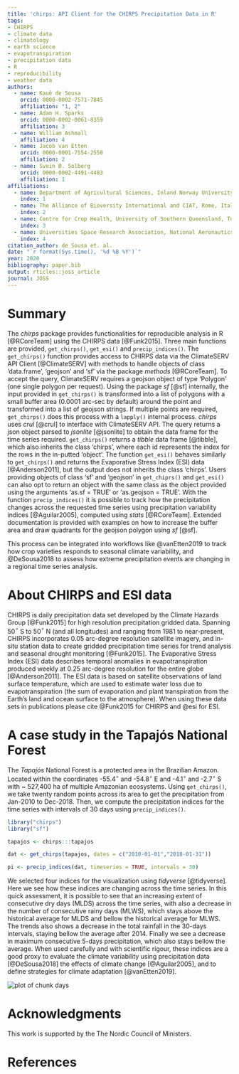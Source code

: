 ```yaml
---
title: 'chirps: API Client for the CHIRPS Precipitation Data in R'
tags:
- CHIRPS
- climate data
- climatology
- earth science
- evapotranspiration
- precipitation data
- R
- reproducibility
- weather data
authors:
  - name: Kauê de Sousa
    orcid: 0000-0002-7571-7845
    affiliation: "1, 2"
  - name: Adam H. Sparks
    orcid: 0000-0002-0061-8359
    affiliation: 3
  - name: William Ashmall
    affiliation: 4
  - name: Jacob van Etten
    orcid: 0000-0001-7554-2558
    affiliation: 2
  - name: Svein Ø. Solberg
    orcid: 0000-0002-4491-4483
    affiliation: 1
affiliations:
  - name: Department of Agricultural Sciences, Inland Norway University of Applied Sciences, Hamar, Norway
    index: 1
  - name: The Alliance of Bioversity International and CIAT, Rome, Italy
    index: 2
  - name: Centre for Crop Health, University of Southern Queensland, Toowoomba, Australia
    index: 3
  - name: Universities Space Research Association, National Aeronautics and Space Administration (NASA), Huntsville, USA
    index: 4
citation_author: de Sousa et. al.
date: "`r format(Sys.time(), '%d %B %Y')`"
year: 2020
bibliography: paper.bib
output: rticles::joss_article
journal: JOSS
---
```


# Summary

The *chirps* package provides functionalities for reproducible analysis in R [@RCoreTeam] using the CHIRPS data [@Funk2015]. Three main functions are provided, `get_chirps()`, `get_esi()` and `precip_indices()`. The `get_chirps()` function provides access to CHIRPS data via the ClimateSERV API Client [@ClimateSERV] with methods to handle objects of class 'data.frame', 'geojson' and 'sf' via the package *methods* [@RCoreTeam]. To accept the query, ClimateSERV requires a geojson object of type 'Polygon' (one single polygon per request). Using the package *sf* [@sf] internally, the input provided in `get_chirps()` is transformed into a list of polygons with a small buffer area (0.0001 arc-sec by default) around the point and transformed into a list of geojson strings. If multiple points are required, `get_chirps()` does this process with a `lapply()` internal process. *chirps* uses *crul* [@crul] to interface with ClimateSERV API. The query returns a json object parsed to *jsonlite* [@jsonlite] to obtain the data frame for the time series required. `get_chirps()` returns a *tibble* data frame [@tibble], which also inherits the class 'chirps', where each id represents the index for the rows in the in-putted 'object'. The function `get_esi()` behaves similarly to `get_chirps()` and returns the Evaporative Stress Index (ESI) data [@Anderson2011], but the output does not inherits the class 'chirps'. Users providing objects of class 'sf' and 'geojson' in `get_chiprs()` and `get_esi()` can also opt to return an object with the same class as the object provided using the arguments 'as.sf = TRUE' or 'as.geojson = TRUE'. With the function `precip_indices()` it is possible to track how the precipitation changes across the requested time series using precipitation variability indices [@Aguilar2005], computed using *stats* [@RCoreTeam]. Extended documentation is provided with examples on how to increase the buffer area and draw quadrants for the geojson polygon using *sf* [@sf].

This process can be integrated into workflows like @vanEtten2019 to track how crop varieties responds to seasonal climate variability, and @DeSousa2018 to assess how extreme precipitation events are changing in a regional time series analysis. 

# About CHIRPS and ESI data

CHIRPS is daily precipitation data set developed by the Climate Hazards Group [@Funk2015] for high resolution precipitation gridded data. Spanning 50$^{\circ}$ S to 50$^{\circ}$ N (and all longitudes) and ranging from 1981 to near-present, CHIRPS incorporates 0.05 arc-degree resolution satellite imagery, and in-situ station data to create gridded precipitation time series for trend analysis and seasonal drought monitoring [@Funk2015]. The Evaporative Stress Index (ESI) data describes temporal anomalies in evapotranspiration produced weekly at 0.25 arc-degree resolution for the entire globe [@Anderson2011]. The ESI data is based on satellite observations of land surface temperature, which are used to estimate water loss due to evapotranspiration (the sum of evaporation and plant transpiration from the Earth's land and ocean surface to the atmosphere). When using these data sets in publications please cite @Funk2015 for CHIRPS and @esi for ESI.


# A case study in the Tapajós National Forest

The *Tapajós* National Forest is a protected area in the Brazilian Amazon. Located within the coordinates -55.4$^{\circ}$ and -54.8$^{\circ}$ E and -4.1$^{\circ}$ and -2.7$^{\circ}$ S with ~ 527,400 ha of multiple Amazonian ecosystems. Using `get_chirps()`, we take twenty random points across its area to get the precipitation from Jan-2010 to Dec-2018. Then, we compute the precipitation indices for the time series with intervals of 30 days using `precip_indices()`.

```r
library("chirps")
library("sf")

tapajos <- chirps:::tapajos

dat <- get_chirps(tapajos, dates = c("2010-01-01","2018-01-31"))

pi <- precip_indices(dat, timeseries = TRUE, intervals = 30)

```

We selected four indices for the visualization using *tidyverse* [@tidyverse]. Here we see how these indices are changing across the time series. In this quick assessment, it is possible to see that an increasing extent of consecutive dry days (MLDS) across the time series, with also a decrease in the number of consecutive rainy days (MLWS), which stays above the historical average for MLDS and bellow the historical average for MLWS. The trends also shows a decrease in the total rainfall in the 30-days intervals, staying bellow the average after 2014. Finally we see a decrease in maximum consecutive 5-days precipitation, which also stays bellow the average. When used carefully and with scientific rigour, these indices are a good proxy to evaluate the climate variability using precipitation data [@DeSousa2018] the effects of climate change [@Aguilar2005], and to define strategies for climate adaptation [@vanEtten2019].


<img src="Fig1.png" title="kklkl" alt="plot of chunk days" style="display: block; margin: auto;" />


# Acknowledgments

This work is supported by the The Nordic Council of Ministers.


# References
